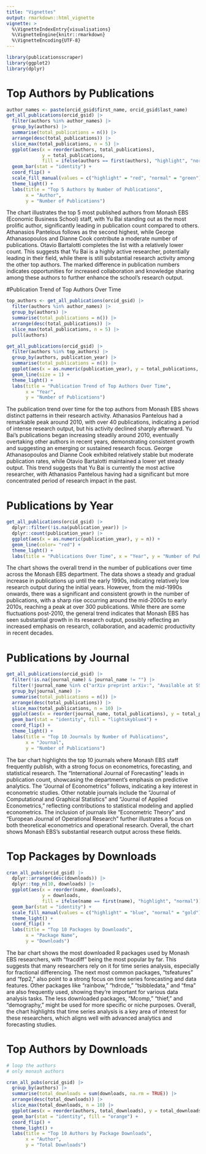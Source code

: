 ```yaml
---
title: "Vignettes"
output: rmarkdown::html_vignette
vignette: >
  %\VignetteIndexEntry{visualisations}
  %\VignetteEngine{knitr::rmarkdown}
  %\VignetteEncoding{UTF-8}
---
```


```r
library(publicationsscraper)
library(ggplot2)
library(dplyr)
```


# Top Authors by Publications
```r
author_names <- paste(orcid_gsid$first_name, orcid_gsid$last_name)
get_all_publications(orcid_gsid) |> 
  filter(authors %in% author_names) |>  
  group_by(authors) |>  
  summarise(total_publications = n()) |>  
  arrange(desc(total_publications)) |>  
  slice_max(total_publications, n = 5) |>  
  ggplot(aes(x = reorder(authors, total_publications), 
             y = total_publications, 
             fill = ifelse(authors == first(authors), "highlight", "normal"))) + 
  geom_bar(stat = "identity") +
  coord_flip() +
  scale_fill_manual(values = c("highlight" = "red", "normal" = "green"), guide = FALSE) +  
  theme_light() +
  labs(title = "Top 5 Authors by Number of Publications",
       x = "Author",
       y = "Number of Publications")
```
The chart illustrates the top 5 most published authors from Monash EBS (Economic Business School) staff, with Yu Bai standing out as the most prolific author, significantly leading in publication count compared to others. Athanasios Pantelous follows as the second highest, while George Athanasopoulos and Dianne Cook contribute a moderate number of publications. Otavio Bartalotti completes the list with a relatively lower count. This suggests that Yu Bai is a highly active researcher, potentially leading in their field, while there is still substantial research activity among the other top authors. The marked difference in publication numbers indicates opportunities for increased collaboration and knowledge sharing among these authors to further enhance the school’s research output.


#Publication Trend of Top Authors Over Time
```r
top_authors <- get_all_publications(orcid_gsid) |> 
  filter(authors %in% author_names) |>  
  group_by(authors) |>  
  summarise(total_publications = n()) |>  
  arrange(desc(total_publications)) |>  
  slice_max(total_publications, n = 5) |> 
  pull(authors)

get_all_publications(orcid_gsid) |> 
  filter(authors %in% top_authors) |>
  group_by(authors, publication_year) |> 
  summarise(total_publications = n()) |> 
  ggplot(aes(x = as.numeric(publication_year), y = total_publications, color = authors)) +
  geom_line(size = 1) +
  theme_light() +
  labs(title = "Publication Trend of Top Authors Over Time",
       x = "Year",
       y = "Number of Publications")

```
The publication trend over time for the top authors from Monash EBS shows distinct patterns in their research activity. Athanasios Pantelous had a remarkable peak around 2010, with over 40 publications, indicating a period of intense research output, but his activity declined sharply afterward. Yu Bai's publications began increasing steadily around 2010, eventually overtaking other authors in recent years, demonstrating consistent growth and suggesting an emerging or sustained research focus. George Athanasopoulos and Dianne Cook exhibited relatively stable but moderate publication rates, while Otavio Bartalotti maintained a lower yet steady output. This trend suggests that Yu Bai is currently the most active researcher, with Athanasios Pantelous having had a significant but more concentrated period of research impact in the past.


# Publications by Year 
```r
get_all_publications(orcid_gsid) |>
  dplyr::filter(!is.na(publication_year)) |>
  dplyr::count(publication_year) |>
  ggplot(aes(x = as.numeric(publication_year), y = n)) +  
  geom_line(color= "red") +
  theme_light() +
  labs(title = "Publications Over Time", x = "Year", y = "Number of Publications")
```

The chart shows the overall trend in the number of publications over time across the Monash EBS department. The data shows a steady and gradual increase in publications up until the early 1990s, indicating relatively low research output during the initial years. However, from the mid-1990s onwards, there was a significant and consistent growth in the number of publications, with a sharp rise occurring around the mid-2000s to early 2010s, reaching a peak at over 300 publications. While there are some fluctuations post-2010, the general trend indicates that Monash EBS has seen substantial growth in its research output, possibly reflecting an increased emphasis on research, collaboration, and academic productivity in recent decades.


# Publications by Journal
```r
get_all_publications(orcid_gsid) |> 
  filter(!is.na(journal_name) & journal_name != "") |> 
  filter(!journal_name %in% c("arXiv preprint arXiv:", "Available at SSRN", "Monash University")) |> 
  group_by(journal_name) |> 
  summarise(total_publications = n()) |> 
  arrange(desc(total_publications)) |> 
  slice_max(total_publications, n = 10) |>  
  ggplot(aes(x = reorder(journal_name, total_publications), y = total_publications))  +
  geom_bar(stat = "identity", fill = "lightskyblue4") +
  coord_flip() +
  theme_light() +
  labs(title = "Top 10 Journals by Number of Publications",
       x = "Journal",
       y = "Number of Publications")

```

The bar chart highlights the top 10 journals where Monash EBS staff frequently publish, with a strong focus on econometrics, forecasting, and statistical research. The "International Journal of Forecasting" leads in publication count, showcasing the department's emphasis on predictive analytics. The "Journal of Econometrics" follows, indicating a key interest in econometric studies. Other notable journals include the "Journal of Computational and Graphical Statistics" and "Journal of Applied Econometrics," reflecting contributions to statistical modeling and applied econometrics. The inclusion of journals like "Econometric Theory" and "European Journal of Operational Research" further illustrates a focus on both theoretical econometrics and operational research. Overall, the chart shows Monash EBS's substantial research output across these fields.


# Top Packages by Downloads 
```r
cran_all_pubs(orcid_gsid) |> 
  dplyr::arrange(desc(downloads)) |> 
  dplyr::top_n(10, downloads) |> 
  ggplot(aes(x = reorder(name, downloads), 
             y = downloads, 
             fill = ifelse(name == first(name), "highlight", "normal"))) +  
  geom_bar(stat = "identity") + 
  scale_fill_manual(values = c("highlight" = "blue", "normal" = "gold"), guide = FALSE) +  
  theme_light() + 
  coord_flip() + 
  labs(title = "Top 10 Packages by Downloads", 
       x = "Package Name", 
       y = "Downloads")
```

The bar chart shows the most downloaded R packages used by Monash EBS researchers, with "fracdiff" being the most popular by far. This suggests that many researchers rely on it for time series analysis, especially for fractional differencing. The next most common packages, "tsfeatures" and "fpp2," also point to a strong focus on time series forecasting and data features. Other packages like "rainbow," "hdrcde," "tsibbledata," and "fma" are also frequently used, showing they’re important for various data analysis tasks. The less downloaded packages, "Mcomp," "thief," and "demography," might be used for more specific or niche purposes. Overall, the chart highlights that time series analysis is a key area of interest for these researchers, which aligns well with advanced analytics and forecasting studies.

# Top Authors by Downloads

```r
# loop the authors
# only monash authors

cran_all_pubs(orcid_gsid) |> 
  group_by(authors) |> 
  summarise(total_downloads = sum(downloads, na.rm = TRUE)) |> 
  arrange(desc(total_downloads)) |> 
  slice_max(total_downloads, n = 10) |> 
  ggplot(aes(x = reorder(authors, total_downloads), y = total_downloads)) +
  geom_bar(stat = "identity", fill = "orange") +
  coord_flip() +
  theme_light() +
  labs(title = "Top 10 Authors by Package Downloads",
       x = "Author",
       y = "Total Downloads")
```









